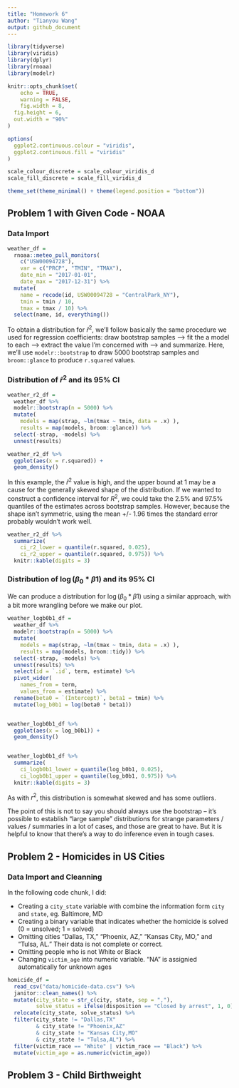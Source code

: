 ```yaml
---
title: "Homework 6"
author: "Tianyou Wang"
output: github_document
---
```


```r
library(tidyverse)
library(viridis)
library(dplyr)
library(rnoaa)
library(modelr)

knitr::opts_chunk$set(
	echo = TRUE,
	warning = FALSE,
	fig.width = 8, 
  fig.height = 6,
  out.width = "90%"
)

options(
  ggplot2.continuous.colour = "viridis",
  ggplot2.continuous.fill = "viridis"
)

scale_colour_discrete = scale_colour_viridis_d
scale_fill_discrete = scale_fill_viridis_d

theme_set(theme_minimal() + theme(legend.position = "bottom"))
```



## Problem 1 with Given Code - NOAA

### Data Import

```r
weather_df = 
  rnoaa::meteo_pull_monitors(
    c("USW00094728"),
    var = c("PRCP", "TMIN", "TMAX"), 
    date_min = "2017-01-01",
    date_max = "2017-12-31") %>%
  mutate(
    name = recode(id, USW00094728 = "CentralPark_NY"),
    tmin = tmin / 10,
    tmax = tmax / 10) %>%
  select(name, id, everything())
```

To obtain a distribution for $\hat{r}^2$, we'll follow basically the same procedure we used for regression coefficients: draw bootstrap samples --> fit the a model to each --> extract the value I'm concerned with --> and summarize. Here, we'll use `modelr::bootstrap` to draw 5000 bootstrap samples and `broom::glance` to produce `r.squared` values. 

### Distribution of $\hat{r}^2$ and its 95% CI

```r
weather_r2_df = 
  weather_df %>% 
  modelr::bootstrap(n = 5000) %>% 
  mutate(
    models = map(strap, ~lm(tmax ~ tmin, data = .x) ),
    results = map(models, broom::glance)) %>% 
  select(-strap, -models) %>% 
  unnest(results)

weather_r2_df %>% 
  ggplot(aes(x = r.squared)) + 
  geom_density()
```

In this example, the $\hat{r}^2$ value is high, and the upper bound at 1 may be a cause for the generally skewed shape of the distribution. If we wanted to construct a confidence interval for $R^2$, we could take the 2.5% and 97.5% quantiles of the estimates across bootstrap samples. However, because the shape isn't symmetric, using the mean +/- 1.96 times the standard error probably wouldn't work well.

```r
weather_r2_df %>% 
  summarize(
    ci_r2_lower = quantile(r.squared, 0.025), 
    ci_r2_upper = quantile(r.squared, 0.975)) %>% 
  knitr::kable(digits = 3)
```



### Distribution of $\log(\beta_0 * \beta1)$ and its 95% CI

We can produce a distribution for $\log(\beta_0 * \beta1)$ using a similar approach, with a bit more wrangling before we make our plot.

```r
weather_logb0b1_df = 
  weather_df %>% 
  modelr::bootstrap(n = 5000) %>% 
  mutate(
    models = map(strap, ~lm(tmax ~ tmin, data = .x) ),
    results = map(models, broom::tidy)) %>% 
  select(-strap, -models) %>% 
  unnest(results) %>% 
  select(id = `.id`, term, estimate) %>% 
  pivot_wider(
    names_from = term, 
    values_from = estimate) %>% 
  rename(beta0 = `(Intercept)`, beta1 = tmin) %>% 
  mutate(log_b0b1 = log(beta0 * beta1))


weather_logb0b1_df %>% 
  ggplot(aes(x = log_b0b1)) + 
  geom_density()


weather_logb0b1_df %>% 
  summarize(
    ci_logb0b1_lower = quantile(log_b0b1, 0.025), 
    ci_logb0b1_upper = quantile(log_b0b1, 0.975)) %>% 
  knitr::kable(digits = 3)
```

As with $r^2$, this distribution is somewhat skewed and has some outliers. 

The point of this is not to say you should always use the bootstrap -- it's possible to establish "large sample" distributions for strange parameters / values / summaries in a lot of cases, and those are great to have. But it is helpful to know that there's a way to do inference even in tough cases. 



## Problem 2 - Homicides in US Cities

### Data Import and Cleanning

In the following code chunk, I did:

* Creating a `city_state` variable with combine the information form `city` and `state`, eg. Baltimore, MD
* Creating a binary variable that indicates whether the homicide is solved (0 = unsolved; 1 = solved)
* Omitting cities "Dallas, TX," "Phoenix, AZ," "Kansas City, MO," and "Tulsa, AL." Their data is not complete or correct.
* Omitting people who is not White or Black
* Changing `victim_age` into numeric variable. "NA" is assignied automatically for unknown ages

```r
homicide_df = 
  read_csv("data/homicide-data.csv") %>%
  janitor::clean_names() %>% 
  mutate(city_state = str_c(city, state, sep = ","),
         solve_status = ifelse(disposition == "Closed by arrest", 1, 0)) %>% 
  relocate(city_state, solve_status) %>% 
  filter(city_state != "Dallas,TX" 
         & city_state != "Phoenix,AZ" 
         & city_state != "Kansas City,MO"
         & city_state != "Tulsa,AL") %>% 
  filter(victim_race == "White" | victim_race == "Black") %>% 
  mutate(victim_age = as.numeric(victim_age))
```














## Problem 3 - Child Birthweight

